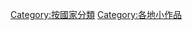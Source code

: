 {{Categories by country|nocat}}

[[Category:按國家分類|Category:按國家分類]]
[[Category:各地小作品|Category:各地小作品]]